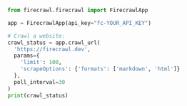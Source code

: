 ```python Python
from firecrawl.firecrawl import FirecrawlApp

app = FirecrawlApp(api_key="fc-YOUR_API_KEY")

# Crawl a website:
crawl_status = app.crawl_url(
  'https://firecrawl.dev', 
  params={
    'limit': 100, 
    'scrapeOptions': {'formats': ['markdown', 'html']}
  },
  poll_interval=30
)
print(crawl_status)
```